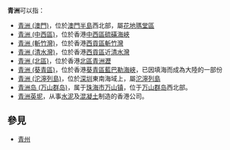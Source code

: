 '''青洲'''可以指：
*[[青洲_(澳門)|青洲 (澳門)]]，位於[[澳門半島|澳門半島]]西北部，屬[[花地瑪堂區|花地瑪堂區]]
*[[青洲_(中西區)|青洲 (中西區)]]，位於香港[[中西區_(香港)|中西區]][[硫磺海峽|硫磺海峽]]
*[[青洲_(斬竹灣)|青洲 (斬竹灣)]]，位於香港[[西貢區|西貢區]][[斬竹灣|斬竹灣]]
*[[青洲_(清水灣)|青洲 (清水灣)]]，位於香港[[西貢區|西貢區]]近[[清水灣|清水灣]]
*[[青洲_(北區)|青洲 (北區)]]，位於香港[[北區_(香港)|北區]][[青洲瀝|青洲瀝]]
*[[青洲_(葵青區)|青洲 (葵青區)]]，位於香港[[葵青區|葵青區]][[藍巴勒海峽|藍巴勒海峽]]，已因填海而成為大陸的一部份
*[[青洲_(沱濘列島)|青洲 (沱濘列島)]]，位於[[深圳|深圳]]東南海域上，屬[[沱濘列島|沱濘列島]]
*[[青洲岛_(万山群岛)|青洲岛 (万山群岛)]]，属于[[珠海市|珠海市]][[万山镇_(珠海市)|万山镇]]，位于[[万山群岛|万山群岛]]西北部。
*[[青洲英坭|青洲英坭]]，从事[[水泥|水泥]]及[[混凝土|混凝土]]制造的香港公司。
==參見==
* [[青州|青州]]

{{disambig|Q|Cat=二字中国地名消歧义}}